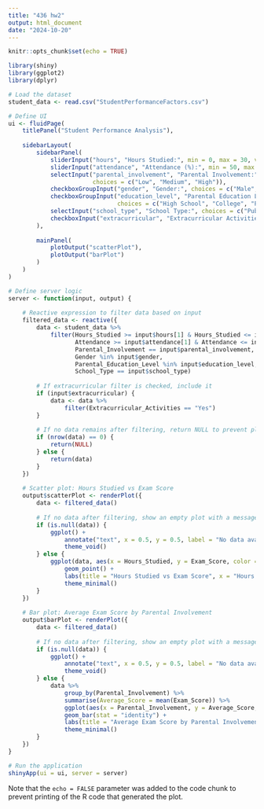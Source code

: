```yaml
---
title: "436 hw2"
output: html_document
date: "2024-10-20"
---
```


```r
knitr::opts_chunk$set(echo = TRUE)
```



```r
library(shiny)
library(ggplot2)
library(dplyr)

# Load the dataset
student_data <- read.csv("StudentPerformanceFactors.csv")

# Define UI
ui <- fluidPage(
    titlePanel("Student Performance Analysis"),
    
    sidebarLayout(
        sidebarPanel(
            sliderInput("hours", "Hours Studied:", min = 0, max = 30, value = c(5, 25)),
            sliderInput("attendance", "Attendance (%):", min = 50, max = 100, value = c(60, 100)),
            selectInput("parental_involvement", "Parental Involvement:", 
                        choices = c("Low", "Medium", "High")),
            checkboxGroupInput("gender", "Gender:", choices = c("Male", "Female"), selected = c("Male", "Female")),
            checkboxGroupInput("education_level", "Parental Education Level:", 
                               choices = c("High School", "College", "Postgraduate")),
            selectInput("school_type", "School Type:", choices = c("Public", "Private")),
            checkboxInput("extracurricular", "Extracurricular Activities", value = TRUE)
        ),
        
        mainPanel(
            plotOutput("scatterPlot"),
            plotOutput("barPlot")
        )
    )
)

# Define server logic
server <- function(input, output) {
    
    # Reactive expression to filter data based on input
    filtered_data <- reactive({
        data <- student_data %>%
            filter(Hours_Studied >= input$hours[1] & Hours_Studied <= input$hours[2],
                   Attendance >= input$attendance[1] & Attendance <= input$attendance[2],
                   Parental_Involvement == input$parental_involvement,
                   Gender %in% input$gender,
                   Parental_Education_Level %in% input$education_level,
                   School_Type == input$school_type)
        
        # If extracurricular filter is checked, include it
        if (input$extracurricular) {
            data <- data %>%
                filter(Extracurricular_Activities == "Yes")
        }
        
        # If no data remains after filtering, return NULL to prevent plot errors
        if (nrow(data) == 0) {
            return(NULL)
        } else {
            return(data)
        }
    })
    
    # Scatter plot: Hours Studied vs Exam Score
    output$scatterPlot <- renderPlot({
        data <- filtered_data()
        
        # If no data after filtering, show an empty plot with a message
        if (is.null(data)) {
            ggplot() + 
                annotate("text", x = 0.5, y = 0.5, label = "No data available for the selected filters", size = 6, color = "red") + 
                theme_void()
        } else {
            ggplot(data, aes(x = Hours_Studied, y = Exam_Score, color = Gender)) +
                geom_point() +
                labs(title = "Hours Studied vs Exam Score", x = "Hours Studied", y = "Exam Score") +
                theme_minimal()
        }
    })
    
    # Bar plot: Average Exam Score by Parental Involvement
    output$barPlot <- renderPlot({
        data <- filtered_data()
        
        # If no data after filtering, show an empty plot with a message
        if (is.null(data)) {
            ggplot() + 
                annotate("text", x = 0.5, y = 0.5, label = "No data available for the selected filters", size = 6, color = "red") + 
                theme_void()
        } else {
            data %>%
                group_by(Parental_Involvement) %>%
                summarise(Average_Score = mean(Exam_Score)) %>%
                ggplot(aes(x = Parental_Involvement, y = Average_Score, fill = Parental_Involvement)) +
                geom_bar(stat = "identity") +
                labs(title = "Average Exam Score by Parental Involvement", x = "Parental Involvement", y = "Average Exam Score") +
                theme_minimal()
        }
    })
}

# Run the application 
shinyApp(ui = ui, server = server)


```

Note that the `echo = FALSE` parameter was added to the code chunk to prevent printing of the R code that generated the plot.
